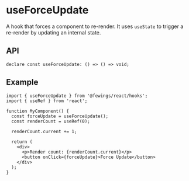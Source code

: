 # useForceUpdate

A hook that forces a component to re-render. It uses `useState` to trigger a re-render by updating an internal state.

## API

```tsx
declare const useForceUpdate: () => () => void;
```

## Example

```tsx
import { useForceUpdate } from '@fewings/react/hooks';
import { useRef } from 'react';

function MyComponent() {
  const forceUpdate = useForceUpdate();
  const renderCount = useRef(0);

  renderCount.current += 1;

  return (
    <div>
      <p>Render count: {renderCount.current}</p>
      <button onClick={forceUpdate}>Force Update</button>
    </div>
  );
}
```

